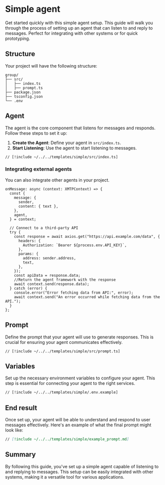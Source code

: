 # Simple agent

Get started quickly with this simple agent setup. This guide will walk you through the process of setting up an agent that can listen to and reply to messages. Perfect for integrating with other systems or for quick prototyping.

## Structure

Your project will have the following structure:

```
group/
├── src/
│   ├── index.ts
│   ├── prompt.ts
├── package.json
├── tsconfig.json
└── .env
```

## Agent

The agent is the core component that listens for messages and responds. Follow these steps to set it up:

1. **Create the Agent**: Define your agent in `src/index.ts`.
2. **Start Listening**: Use the agent to start listening to messages.

```tsx [src/index.ts]
// [!include ~/../../templates/simple/src/index.ts]
```

### Integrating external agents

You can also integrate other agents in your project.

```tsx [src/index.ts]
onMessage: async (context: XMTPContext) => {
  const {
    message: {
      sender,
      content: { text },
    },
    agent,
  } = context;

  // Connect to a third-party API
  try {
    const response = await axios.get("https://api.example.com/data", {
      headers: {
        Authorization: `Bearer ${process.env.API_KEY}`,
      },
      params: {
        address: sender.address,
        text,
      },
    });
    const apiData = response.data;
    //Return the agent framework with the response
    await context.send(response.data);
  } catch (error) {
    console.error("Error fetching data from API:", error);
    await context.send("An error occurred while fetching data from the API.");
  }
};
```

## Prompt

Define the prompt that your agent will use to generate responses. This is crucial for ensuring your agent communicates effectively.

```tsx [src/prompt.ts]
// [!include ~/../../templates/simple/src/prompt.ts]
```

## Variables

Set up the necessary environment variables to configure your agent. This step is essential for connecting your agent to the right services.

```bash [cmd]
// [!include ~/../../templates/simple/.env.example]
```

## End result

Once set up, your agent will be able to understand and respond to user messages effectively. Here's an example of what the final prompt might look like:

```md [example_prompt.md]
// [!include ~/../../templates/simple/example_prompt.md]
```

## Summary

By following this guide, you've set up a simple agent capable of listening to and replying to messages. This setup can be easily integrated with other systems, making it a versatile tool for various applications.
